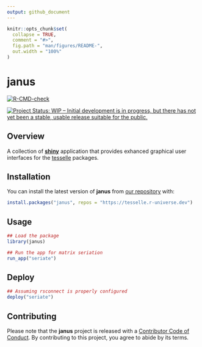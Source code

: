 ```yaml
---
output: github_document
---
```


<!-- README.md is generated from README.Rmd. Please edit that file -->

```r
knitr::opts_chunk$set(
  collapse = TRUE,
  comment = "#>",
  fig.path = "man/figures/README-",
  out.width = "100%"
)
```

# janus

<!-- badges: start -->
[![R-CMD-check](https://github.com/tesselle/janus/workflows/R-CMD-check/badge.svg)](https://github.com/tesselle/janus/actions)

[![Project Status: WIP – Initial development is in progress, but there has not yet been a stable, usable release suitable for the public.](https://www.repostatus.org/badges/latest/wip.svg)](https://www.repostatus.org/#wip)
<!-- badges: end -->

## Overview

A collection of [**shiny**](https://shiny.rstudio.com) application that provides exhanced graphical user interfaces for the [tesselle](https://www.tesselle.org) packages.

## Installation

You can install the latest version of **janus** from [our repository](https://tesselle.r-universe.dev) with:

```r
install.packages("janus", repos = "https://tesselle.r-universe.dev")
```

## Usage

```r
## Load the package
library(janus)

## Run the app for matrix seriation
run_app("seriate")
```

## Deploy

```r
## Assuming rsconnect is properly configured
deploy("seriate")
```

## Contributing

Please note that the **janus** project is released with a [Contributor Code of Conduct](https://www.tesselle.org/conduct.html). By contributing to this project, you agree to abide by its terms.
